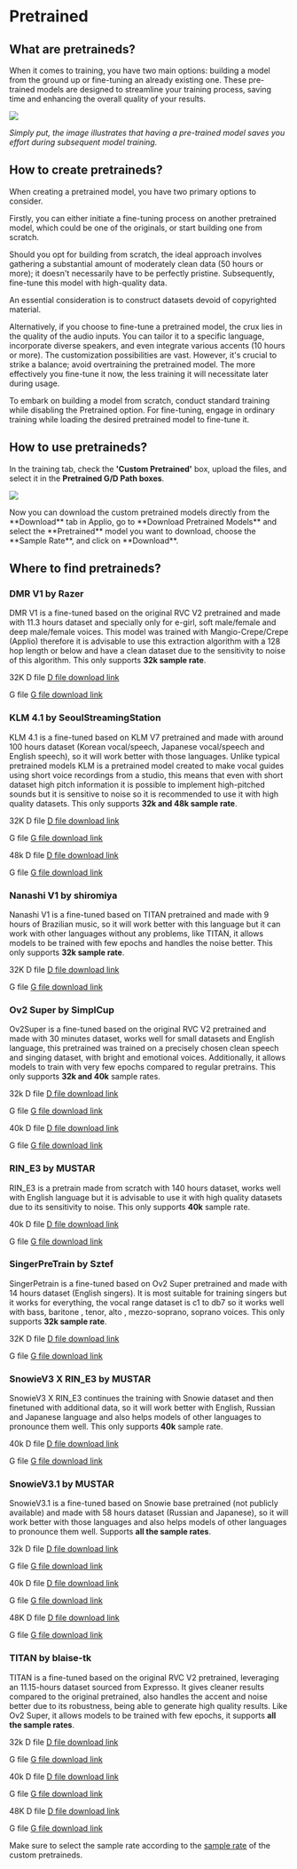 
# Pretrained

## What are pretraineds?

When it comes to training, you have two main options: building a model from the ground up or fine-tuning an already existing one. These pre-trained models are designed to streamline your training process, saving time and enhancing the overall quality of your results.

![](/Pretrained.png)

_Simply put, the image illustrates that having a pre-trained model saves you effort during subsequent model training._

## How to create pretraineds?

When creating a pretrained model, you have two primary options to consider.

Firstly, you can either initiate a fine-tuning process on another pretrained model, which could be one of the originals, or start building one from scratch.

Should you opt for building from scratch, the ideal approach involves gathering a substantial amount of moderately clean data (50 hours or more); it doesn't necessarily have to be perfectly pristine. Subsequently, fine-tune this model with high-quality data.

An essential consideration is to construct datasets devoid of copyrighted material.

Alternatively, if you choose to fine-tune a pretrained model, the crux lies in the quality of the audio inputs. You can tailor it to a specific language, incorporate diverse speakers, and even integrate various accents (10 hours or more). The customization possibilities are vast. However, it's crucial to strike a balance; avoid overtraining the pretrained model. The more effectively you fine-tune it now, the less training it will necessitate later during usage.

To embark on building a model from scratch, conduct standard training while disabling the Pretrained option. For fine-tuning, engage in ordinary training while loading the desired pretrained model to fine-tune it.

## How to use pretraineds?

In the training tab, check the **'Custom Pretrained'** box, upload the files, and select it in the **Pretrained G/D Path boxes**.

![](/Load-Pretrained.png)

<Callout type="info" emoji="ℹ️">
 Now you can download the custom pretrained models directly from the **Download** tab in Applio, go to **Download Pretrained Models** and select the **Pretrained** model you want to download, choose the **Sample Rate**, and click on **Download**.
</Callout>

## Where to find pretraineds?

### DMR V1 by Razer

DMR V1 is a fine-tuned based on the original RVC V2 pretrained and made with 11.3 hours dataset and specially only for e-girl, soft male/female and deep male/female voices. This model was trained with Mangio-Crepe/Crepe (Applio) therefore it is advisable to use this extraction algorithm with a 128 hop length or below and have a clean dataset due to the sensitivity to noise of this algorithm. This only supports **32k sample rate**.

32K
<Steps>
D file [D file download link](https://huggingface.co/Razer112/DMR_Pretrain/resolve/main/D_DMR-V1.pth?download=true)

G file [G file download link](https://huggingface.co/Razer112/DMR_Pretrain/resolve/main/G_DMR-V1.pth?download=true)
</Steps>

### KLM 4.1 by SeoulStreamingStation

KLM 4.1 is a fine-tuned based on KLM V7 pretrained and made with around 100 hours dataset (Korean vocal/speech, Japanese vocal/speech and English speech), so it will work better with those languages. Unlike typical pretrained models KLM is a pretrained model created to make vocal guides using short voice recordings from a studio, this means that even with short dataset high pitch information it is possible to implement high-pitched sounds but it is sensitive to noise so it is recommended to use it with high quality datasets. This only supports **32k and 48k sample rate**.

32K
<Steps>
D file [D file download link](https://huggingface.co/SeoulStreamingStation/KLM4.1/resolve/main/D_KLM41_32k.pth?download=true)

G file [G file download link](https://huggingface.co/SeoulStreamingStation/KLM4.1/resolve/main/G_KLM41_32k.pth?download=true)
</Steps>

48k
<Steps>
D file [D file download link](https://huggingface.co/SeoulStreamingStation/KLM4.1/resolve/main/D_KLM41_48k.pth?download=true)

G file [G file download link](https://huggingface.co/SeoulStreamingStation/KLM4.1/resolve/main/G_KLM41_48k.pth?download=true)
</Steps>

### Nanashi V1 by shiromiya

Nanashi V1 is a fine-tuned based on TITAN pretrained and made with 9 hours of Brazilian music, so it will work better with this language but it can work with other languages without any problems, like TITAN, it allows models to be trained with few epochs and handles the noise better. This only supports **32k sample rate**.

32K
<Steps>
D file [D file download link](https://huggingface.co/shiromiya/nanashi-pretrain/resolve/main/v1/D_nanashi_v1.pth?download=true)

G file [G file download link](https://huggingface.co/shiromiya/nanashi-pretrain/resolve/main/v1/G_nanashi_v1.pth?download=true)
</Steps>

### Ov2 Super by SimplCup

Ov2Super is a fine-tuned based on the original RVC V2 pretrained and made with 30 minutes dataset, works well for small datasets and English language, this pretrained was trained on a precisely chosen clean speech and singing dataset, with bright and emotional voices. Additionally, it allows models to train with very few epochs compared to regular pretrains. This only supports **32k and 40k** sample rates.

32k
<Steps>
D file [D file download link](https://huggingface.co/ORVC/Ov2Super/resolve/main/f0Ov2Super32kD.pth?download=true)

G file [G file download link](https://huggingface.co/ORVC/Ov2Super/resolve/main/f0Ov2Super32kG.pth?download=true)
</Steps>

40k
<Steps>
D file [D file download link](https://huggingface.co/ORVC/Ov2Super/resolve/main/f0Ov2Super40kD.pth?download=true)

G file [G file download link](https://huggingface.co/ORVC/Ov2Super/resolve/main/f0Ov2Super40kG.pth?download=true)
</Steps>

### RIN_E3 by MUSTAR

RIN_E3 is a pretrain made from scratch with 140 hours dataset, works well with English language but it is advisable to use it with high quality datasets due to its sensitivity to noise. This only supports **40k** sample rate.

40k
<Steps>
D file [D file download link](https://huggingface.co/MUSTAR/RIN_E3/resolve/main/RIN_E3_D.pth?download=true)

G file [G file download link](https://huggingface.co/MUSTAR/RIN_E3/resolve/main/RIN_E3_G.pth?download=true)
</Steps>

### SingerPreTrain by Sztef

SingerPetrain is a fine-tuned based on Ov2 Super pretrained and made with 14 hours dataset (English singers). It is most suitable for training singers but it works for everything, the vocal range dataset is c1 to db7 so it works well with bass, baritone , tenor, alto , mezzo-soprano, soprano voices. This only supports **32k sample rate**.

32K
<Steps>
D file [D file download link](https://huggingface.co/Sztef/SingerPreTrained/resolve/main/update/f0D_SingerPreTrain.pth?download=true)

G file [G file download link](https://huggingface.co/Sztef/SingerPreTrained/resolve/main/update/f0G_SingerPreTrain.pth?download=true)
</Steps>

### SnowieV3 X RIN_E3 by MUSTAR

SnowieV3 X RIN_E3 continues the training with Snowie dataset and then finetuned with additional data, so it will work better with English, Russian and Japanese language and also helps models of other languages to pronounce them well. This only supports **40k** sample rate.

40k
<Steps>
D file [D file download link](https://huggingface.co/MUSTAR/SnowieV3.1-X-RinE3-40K/resolve/main/D_Snowie-X-Rin_40k.pth?download=true)

G file [G file download link](https://huggingface.co/MUSTAR/SnowieV3.1-X-RinE3-40K/resolve/main/G_Snowie-X-Rin_40k.pth?download=true)
</Steps>

### SnowieV3.1 by MUSTAR

SnowieV3.1 is a fine-tuned based on Snowie base pretrained (not publicly available) and made with 58 hours dataset (Russian and Japanese), so it will work better with those languages and also helps models of other languages to pronounce them well. Supports **all the sample rates**.

32k
<Steps>
D file [D file download link](https://huggingface.co/MUSTAR/SnowieV3.1-32k/resolve/main/D_SnowieV3.1_32k.pth?download=true)

G file [G file download link](https://huggingface.co/MUSTAR/SnowieV3.1-32k/resolve/main/G_SnowieV3.1_32k.pth?download=true)
</Steps>

40k
<Steps>
D file [D file download link](https://huggingface.co/MUSTAR/SnowieV3.1-40k/resolve/main/D_SnowieV3.1_40k.pth?download=true)

G file [G file download link](https://huggingface.co/MUSTAR/SnowieV3.1-40k/resolve/main/G_SnowieV3.1_40k.pth?download=true)
</Steps>

48K
<Steps>
D file [D file download link](https://huggingface.co/MUSTAR/SnowieV3.1-48k/resolve/main/D_SnowieV3.1_48k.pth?download=true)

G file [G file download link](https://huggingface.co/MUSTAR/SnowieV3.1-48k/resolve/main/G_SnowieV3.1_48k.pth?download=true)
</Steps>

### TITAN by blaise-tk

TITAN is a fine-tuned based on the original RVC V2 pretrained, leveraging an 11.15-hours dataset sourced from Expresso. It gives cleaner results compared to the original pretrained, also handles the accent and noise better due to its robustness, being able to generate high quality results. Like Ov2 Super, it allows models to be trained with few epochs, it supports **all the sample rates**.

32k
<Steps>
D file [D file download link](https://huggingface.co/blaise-tk/TITAN/resolve/main/models/medium/32k/pretrained/D-f032k-TITAN-Medium.pth?download=true)

G file [G file download link](https://huggingface.co/blaise-tk/TITAN/resolve/main/models/medium/32k/pretrained/G-f032k-TITAN-Medium.pth?download=true)
</Steps>

40k
<Steps>
D file [D file download link](https://huggingface.co/blaise-tk/TITAN/resolve/main/models/medium/40k/pretrained/D-f040k-TITAN-Medium.pth?download=true)

G file [G file download link](https://huggingface.co/blaise-tk/TITAN/resolve/main/models/medium/40k/pretrained/G-f040k-TITAN-Medium.pth?download=true)
</Steps>

48K
<Steps>
D file [D file download link](https://huggingface.co/blaise-tk/TITAN/resolve/main/models/medium/48k/pretrained/D-f048k-TITAN-Medium.pth?download=true)

G file [G file download link](https://huggingface.co/blaise-tk/TITAN/resolve/main/models/medium/48k/pretrained/G-f048k-TITAN-Medium.pth?download=true)
</Steps>

Make sure to select the sample rate according to the [sample rate](/getting-started/audio-analizer) of the custom pretraineds.